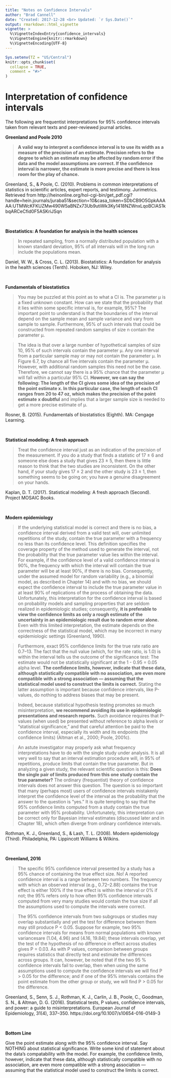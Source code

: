 ```yaml
---
title: "Notes on Confidence Intervals"
author: "Brad Cannell"
date: "Created: 2017-12-28 <br> Updated: `r Sys.Date()`"
output: rmarkdown::html_vignette
vignette: >
  %\VignetteIndexEntry{confidence_intervals}
  %\VignetteEngine{knitr::rmarkdown}
  %\VignetteEncoding{UTF-8}
---
```


```r
Sys.setenv(TZ = "US/Central")
knitr::opts_chunk$set(
  collapse = TRUE,
  comment = "#>"
)
```

# Interpretation of confidence intervals {#confidence-intervals}

The following are frequentist interpretations for 95% confidence intervals taken from relevant texts and peer-reviewed journal articles.

**Greenland and Poole 2010**
    
> **A valid way to interpret a confidence interval is to use its width as a measure of the precision of an  estimate. Precision refers to the degree to which an estimate may be affected by random error if the data and the model assumptions are correct. If the confidence interval is narrower, the estimate is more precise and there is less room for the play of chance.**

Greenland, S., & Poole, C. (2010). Problems in common interpretations of statistics in scientific articles, expert reports, and testimony. Jurimetrics. Retrieved from http://heinonline.org/hol-cgi-bin/get_pdf.cgi?handle=hein.journals/juraba51&section=10&casa_token=SDbCB9O5GpkAAAAA:UTMWcKFKUZMw490W5aBNZx73Ub9utiWk3Ky1418NZWnxLqoBClAS1kbqARCeCfid0F5ASKriJSqn

&nbsp;

**Biostatistics: A foundation for analysis in the health sciences**

> In repeated sampling, from a normally distributed population with a known standard deviation, 95% of all intervals will in the long run include the populations mean.

Daniel, W. W., & Cross, C. L. (2013). Biostatistics: A foundation for analysis in the health sciences (Tenth). Hoboken, NJ: Wiley.

&nbsp;

**Fundamentals of biostatistics**

> You may be puzzled at this point as to what a CI is. The parameter µ is a fixed unknown constant. How can we state that the probability that it lies within some specific interval is, for example, 95%? The important point to understand is that the boundaries of the interval depend on the sample mean and sample variance and vary from sample to sample. Furthermore, 95% of such intervals that could be constructed from repeated random samples of size n contain the parameter µ.

> The idea is that over a large number of hypothetical samples of size 10, 95% of such intervals contain the parameter µ. Any one interval from a particular sample may or may not contain the parameter µ. In Figure 6.7, by chance all five intervals contain the parameter µ. However, with additional random samples this need not be the case. Therefore, we cannot say there is a 95% chance that the parameter µ will fall within a particular 95% CI. **However, we can say the following: The length of the CI gives some idea of the precision of the point estimate x. In this particular case, the length of each CI ranges from 20 to 47 oz, which makes the precision of the point estimate x doubtful** and implies that a larger sample size is needed to get a more precise estimate of µ.

Rosner, B. (2015). Fundamentals of biostatistics (Eighth). MA: Cengage Learning.

&nbsp;

**Statistical modeling: A fresh approach**

> Treat the confidence interval just as an indication of the precision of the measurement. If you do a study that finds a statistic of 17 ± 6 and someone else does a study that gives 23 ± 5, then there is little reason to think that the two studies are inconsistent. On the other hand, if your study gives 17 ± 2 and the other study is 23 ± 1, then something seems to be going on; you have a genuine disagreement on your hands.

Kaplan, D. T. (2017). Statistical modeling: A fresh approach (Second). Project MOSAIC Books.

&nbsp;

**Modern epidemiology**

> If the underlying statistical model is correct and there is no bias, a confidence interval derived from a valid test will, over unlimited repetitions of the study, contain the true parameter with a frequency no less than its confidence level. This definition specifies the coverage property of the method used to generate the interval, not the probability that the true parameter value lies within the interval. For example, if the confidence level of a valid confidence interval is 90%, the frequency with which the interval will contain the true parameter will be at least 90%, if there is no bias. Consequently, under the assumed model for random variability (e.g., a binomial model, as described in Chapter 14) and with no bias, we should expect the confidence interval to include the true parameter value in at least 90% of replications of the process of obtaining the data. Unfortunately, this interpretation for the confidence interval is based on probability models and sampling properties that are seldom realized in epidemiologic studies; consequently, **it is preferable to view the confidence limits as only a rough estimate of the uncertainty in an epidemiologic result due to random error alone.** Even with this limited interpretation, the estimate depends on the correctness of the statistical model, which may be incorrect in many epidemiologic settings (Greenland, 1990).

> Furthermore, exact 95% confidence limits for the true rate ratio are 0.7–13. The fact that the null value (which, for the rate ratio, is 1.0) is within the interval tells us the outcome of the significance test: The estimate would not be statistically significant at the 1 - 0.95 = 0.05 alpha level. **The confidence limits, however, indicate that these data, although statistically compatible with no association, are even more compatible with a strong association — assuming that the statistical model used to construct the limits is correct.** Stating the latter assumption is important because confidence intervals, like P-values, do nothing to address biases that may be present.

> Indeed, because statistical hypothesis testing promotes so much misinterpretation, **we recommend avoiding its use in epidemiologic presentations and research reports.** Such avoidance requires that P-values (when used) be presented without reference to alpha levels or “statistical significance,” and that careful attention be paid to the confidence interval, especially its width and its endpoints (the confidence limits) (Altman et al., 2000; Poole, 2001c).

> An astute investigator may properly ask what frequency interpretations have to do with the single study under analysis. It is all very well to say that an interval estimation procedure will, in 95% of repetitions, produce limits that contain the true parameter. But in analyzing a given study, the relevant scientific question is this: **Does the single pair of limits produced from this one study contain the true parameter?** The ordinary (frequentist) theory of confidence intervals does not answer this question. The question is so important that many (perhaps most) users of confidence intervals mistakenly interpret the confidence level of the interval as the probability that the answer to the question is “yes.” It is quite tempting to say that the 95% confidence limits computed from a study contain the true parameter with 95% probability. Unfortunately, this interpretation can be correct only for Bayesian interval estimates (discussed later and in Chapter 18), which often diverge from ordinary confidence intervals.

Rothman, K. J., Greenland, S., & Lash, T. L. (2008). Modern epidemiology (Third). Philadelphia, PA: Lippincott Williams & Wilkins.

&nbsp;

**Greenland, 2016**

> The specific 95% confidence interval presented by a study has a 95% chance of containing the true effect size. No! A reported confidence interval is a range between two numbers. The frequency with which an observed interval (e.g., 0.72–2.88) contains the true effect is either 100% if the true effect is within the interval or 0% if not; the 95% refers only to how often 95% confidence intervals computed from very many studies would contain the true size if all the assumptions used to compute the intervals were correct.

> The 95% confidence intervals from two subgroups or studies may overlap substantially and yet the test for difference between them may still produce P < 0.05. Suppose for example, two 95% confidence intervals for means from normal populations with known variancesare (1.04, 4.96) and (4.16, 19.84); these intervals overlap, yet the test of the hypothesis of no difference in effect across studies gives P = 0.03. As with P values, comparison between groups requires statistics that directly test and estimate the differences across groups. It can, however, be noted that if the two 95 % confidence intervals fail to overlap, then when using the same assumptions used to compute the confidence intervals we will find P > 0.05 for the difference; and if one of the 95% intervals contains the point estimate from the other group or study, we will find P > 0.05 for the difference.

Greenland, S., Senn, S. J., Rothman, K. J., Carlin, J. B., Poole, C., Goodman, S. N., & Altman, D. G. (2016). Statistical tests, P values, confidence intervals, and power: a guide to misinterpretations. European Journal of Epidemiology, 31(4), 337–350. https://doi.org/10.1007/s10654-016-0149-3

&nbsp;

**Bottom Line** 

Give the point estimate along with the 95% confidence interval. Say NOTHING about statistical significance. Write some kind of statement about the data's compatability with the model. For example, the confidence limits, however, indicate that these data, although statistically compatible with no association, are even more compatible with a strong association — assuming that the statistical model used to construct the limits is correct.
